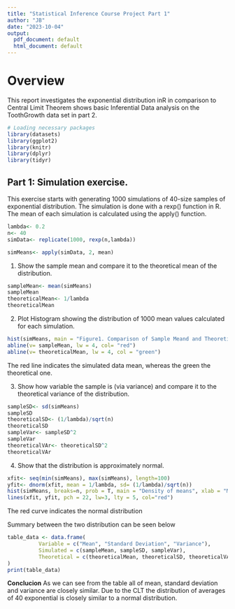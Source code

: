 ```yaml
---
title: "Statistical Inference Course Project Part 1"
author: "JB"
date: "2023-10-04"
output:
  pdf_document: default
  html_document: default
---
```

# Overview
This report investigates the exponential distribution inR in comparison to Central Limit Theorem  shows basic Inferential Data analysis on the ToothGrowth data set in part 2.
```r
# Loading necessary packages
library(datasets)
library(ggplot2)
library(knitr)
library(dplyr)
library(tidyr)
```
## Part 1: Simulation exercise.
This exercise starts with generating 1000 simulations of 40-size samples of exponential distribution. The simulation is done with a rexp() function in R. The mean of each simulation is calculated using the apply() function.
```r
lambda<- 0.2
n<- 40
simData<- replicate(1000, rexp(n,lambda))

simMeans<- apply(simData, 2, mean)
```
 
 1. Show the sample mean and compare it to the theoretical mean of the distribution.
```r
sampleMean<- mean(simMeans)
sampleMean
theoreticalMean<- 1/lambda
theoreticalMean
```

 2. Plot Histogram showing the distribution of 1000 mean values calculated for each simulation.
```r
hist(simMeans, main = "Figure1. Comparison of Sample Meand and Theoretical Mean", xlab="Mean")
abline(v= sampleMean, lw = 4, col= "red")
abline(v= theoreticalMean, lw = 4, col = "green")
```

The red line indicates the simulated data mean, whereas the green the theoretical one.

 3. Show how variable the sample is (via variance) and compare it to the theoretical variance of the distribution.
```r
sampleSD<- sd(simMeans)
sampleSD
theoreticalSD<- (1/lambda)/sqrt(n) 
theoreticalSD
sampleVar<- sampleSD^2
sampleVar
theoreticalVAr<- theoreticalSD^2
theoreticalVAr
```
 
 4. Show that the distribution is approximately normal.
```r
xfit<- seq(min(simMeans), max(simMeans), length=100)
yfit<- dnorm(xfit, mean = 1/lambda, sd= (1/lambda)/sqrt(n))
hist(simMeans, breaks=n, prob = T, main = "Density of means", xlab = "Means", ylab = "Density" )
lines(xfit, yfit, pch = 22, lw=3, lty = 5, col="red")
```

The red curve indicates the normal distribution

Summary between the two distribution can be seen below
```r
table_data <- data.frame(
          Variable = c("Mean", "Standard Deviation", "Variance"),
          Simulated = c(sampleMean, sampleSD, sampleVar),
          Theoretical = c(theoreticalMean, theoreticalSD, theoreticalVAr)
)
print(table_data)
```

**Conclucion** As we can see from the table all of mean, standard deviation and variance are closely similar. Due to the CLT the distribution of averages of 40 exponential is closely similar to a normal distribution. 

